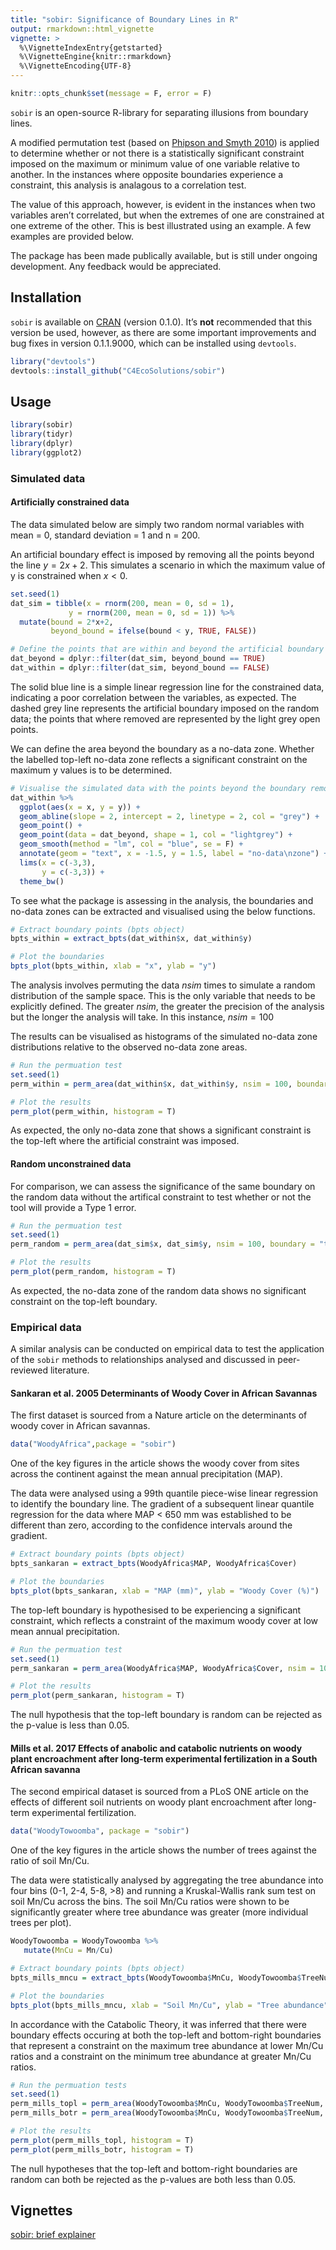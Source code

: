 ```yaml
---
title: "sobir: Significance of Boundary Lines in R"
output: rmarkdown::html_vignette
vignette: >
  %\VignetteIndexEntry{getstarted}
  %\VignetteEngine{knitr::rmarkdown}
  %\VignetteEncoding{UTF-8}
---
```


```r

knitr::opts_chunk$set(message = F, error = F)

```


`sobir` is an open-source R-library for separating illusions from boundary lines. 

A modified permutation test (based on [Phipson and Smyth 2010](http://www.statsci.org/smyth/pubs/PermPValuesPreprint.pdf)) is applied to determine whether or not there is a statistically significant constraint imposed on the maximum or minimum value of one variable relative to another. In the instances where opposite boundaries experience a constraint, this analysis is analagous to a correlation test. 

The value of this approach, however, is evident in the instances when two variables aren't correlated, but when the extremes of one are constrained at one extreme of the other. This is best illustrated using an example. A few examples are provided below. 

The package has been made publically available, but is still under ongoing development. Any feedback would be appreciated. 

## Installation

`sobir` is available on [CRAN](https://cran.r-project.org/) (version 0.1.0). It's **not** recommended that this version be used, however, as there are some important improvements and bug fixes in version 0.1.1.9000, which can be installed using `devtools`. 

```r

library("devtools")
devtools::install_github("C4EcoSolutions/sobir")

```


## Usage

```r

library(sobir)
library(tidyr)
library(dplyr)
library(ggplot2)

```

### Simulated data

#### Artificially constrained data

The data simulated below are simply two random normal variables with mean = 0, standard deviation = 1 and n = 200. 

An artificial boundary effect is imposed by removing all the points beyond the line $y = 2x + 2$. This simulates a scenario in which the maximum value of y is constrained when $x < 0$. 

```r

set.seed(1)
dat_sim = tibble(x = rnorm(200, mean = 0, sd = 1),
             y = rnorm(200, mean = 0, sd = 1)) %>%
  mutate(bound = 2*x+2,
         beyond_bound = ifelse(bound < y, TRUE, FALSE))

# Define the points that are within and beyond the artificial boundary line
dat_beyond = dplyr::filter(dat_sim, beyond_bound == TRUE)
dat_within = dplyr::filter(dat_sim, beyond_bound == FALSE)

```

The solid blue line is a simple linear regression line for the constrained data, indicating a poor correlation between the variables, as expected. The dashed grey line represents the artificial boundary imposed on the random data; the points that where removed are represented by the light grey open points. 

We can define the area beyond the boundary as a no-data zone. Whether the labelled top-left no-data zone reflects a significant constraint on the maximum y values is to be determined. 

```r

# Visualise the simulated data with the points beyond the boundary removed
dat_within %>%
  ggplot(aes(x = x, y = y)) +
  geom_abline(slope = 2, intercept = 2, linetype = 2, col = "grey") +
  geom_point() +
  geom_point(data = dat_beyond, shape = 1, col = "lightgrey") +
  geom_smooth(method = "lm", col = "blue", se = F) +
  annotate(geom = "text", x = -1.5, y = 1.5, label = "no-data\nzone") +
  lims(x = c(-3,3),
       y = c(-3,3)) +
  theme_bw() 

```

To see what the package is assessing in the analysis, the boundaries and no-data zones can be extracted and visualised using the below functions. 

```r

# Extract boundary points (bpts object)
bpts_within = extract_bpts(dat_within$x, dat_within$y)

# Plot the boundaries
bpts_plot(bpts_within, xlab = "x", ylab = "y") 

```

The analysis involves permuting the data $nsim$ times to simulate a random distribution of the sample space. This is the only variable that needs to be explicitly defined. The greater $nsim$, the greater the precision of the analysis but the longer the analysis will take. In this instance, $nsim = 100$

The results can be visualised as histograms of the simulated no-data zone distributions relative to the observed no-data zone areas.

```r

# Run the permuation test
set.seed(1)
perm_within = perm_area(dat_within$x, dat_within$y, nsim = 100, boundary = "topl")

# Plot the results
perm_plot(perm_within, histogram = T)

```

As expected, the only no-data zone that shows a significant constraint is the top-left where the artificial constraint was imposed. 

#### Random unconstrained data

For comparison, we can assess the significance of the same boundary on the random data without the artifical constraint to test whether or not the tool will provide a Type 1 error. 

```r

# Run the permuation test
set.seed(1)
perm_random = perm_area(dat_sim$x, dat_sim$y, nsim = 100, boundary = "topl")

# Plot the results
perm_plot(perm_random, histogram = T)

```

As expected, the no-data zone of the random data shows no significant constraint on the top-left boundary. 

### Empirical data

A similar analysis can be conducted on empirical data to test the application of the `sobir` methods to relationships analysed and discussed in peer-reviewed literature. 

#### Sankaran et al. 2005 Determinants of Woody Cover in African Savannas

The first dataset is sourced from a Nature article on the determinants of woody cover in African savannas. 

```r

data("WoodyAfrica",package = "sobir")

```

One of the key figures in the article shows the woody cover from sites across the continent against the mean annual precipitation (MAP).

The data were analysed using a 99th quantile piece-wise linear regression to identify the boundary line. The gradient of a subsequent linear quantile regression for the data where MAP < 650 mm was established to be different than zero, according to the confidence intervals around the gradient. 

```r

# Extract boundary points (bpts object)
bpts_sankaran = extract_bpts(WoodyAfrica$MAP, WoodyAfrica$Cover)

# Plot the boundaries
bpts_plot(bpts_sankaran, xlab = "MAP (mm)", ylab = "Woody Cover (%)") 

```

The top-left boundary is hypothesised to be experiencing a significant constraint, which reflects a constraint of the maximum woody cover at low mean annual precipitation. 

```r

# Run the permuation test
set.seed(1)
perm_sankaran = perm_area(WoodyAfrica$MAP, WoodyAfrica$Cover, nsim = 100, boundary = "topl")

# Plot the results
perm_plot(perm_sankaran, histogram = T)

```

The null hypothesis that the top-left boundary is random can be rejected as the p-value is less than 0.05. 

#### Mills et al. 2017 Effects of anabolic and catabolic nutrients on woody plant encroachment after long-term experimental fertilization in a South African savanna

The second empirical dataset is sourced from a PLoS ONE article on the effects of different soil nutrients on woody plant encroachment after long-term experimental fertilization. 

```r

data("WoodyTowoomba", package = "sobir")

```

One of the key figures in the article shows the number of trees against the ratio of soil Mn/Cu.

The data were statistically analysed by aggregating the tree abundance into four bins (0-1, 2-4, 5-8, >8) and running a Kruskal-Wallis rank sum test on soil Mn/Cu across the bins. The soil Mn/Cu ratios were shown to be significantly greater where tree abundance was greater (more individual trees per plot). 

```r

WoodyTowoomba = WoodyTowoomba %>%
   mutate(MnCu = Mn/Cu)

# Extract boundary points (bpts object)
bpts_mills_mncu = extract_bpts(WoodyTowoomba$MnCu, WoodyTowoomba$TreeNum)

# Plot the boundaries
bpts_plot(bpts_mills_mncu, xlab = "Soil Mn/Cu", ylab = "Tree abundance") 

```

In accordance with the Catabolic Theory, it was inferred that there were boundary effects occuring at both the top-left and bottom-right boundaries that represent a constraint on the maximum tree abundance at lower Mn/Cu ratios and a constraint on the minimum tree abundance at greater Mn/Cu ratios. 

```r

# Run the permuation tests
set.seed(1)
perm_mills_topl = perm_area(WoodyTowoomba$MnCu, WoodyTowoomba$TreeNum, nsim = 100, boundary = "topl")
perm_mills_botr = perm_area(WoodyTowoomba$MnCu, WoodyTowoomba$TreeNum, nsim = 100, boundary = "botr")

# Plot the results
perm_plot(perm_mills_topl, histogram = T)
perm_plot(perm_mills_botr, histogram = T)

```

The null hypotheses that the top-left and bottom-right boundaries are random can both be rejected as the p-values are both less than 0.05. 

## Vignettes

[sobir: brief explainer](https://github.com/C4EcoSolutions/sobir/tree/master/vignettes)